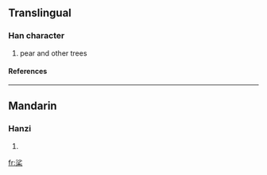 ==Translingual==
===Han character===
{{Han char|rn=75|rad=木|as=07|sn=11|four=|canj=水竹木 (EHD)}}
# pear and other trees
====References====
{{Han ref|kx=0526.230|dkj=14798|dj=0915.160|hdz=21220.040|uh=686C|ud=26732}}

----
==Mandarin==
===Hanzi===
{{cmn-hanzi|pin=[[shā]] (sha1)|wg=sha<sup>1</sup>}}
# {{defn|Mandarin}}

[[fr:桬]]
